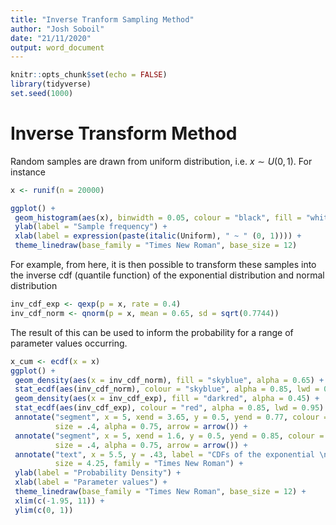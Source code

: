 ```yaml
---
title: "Inverse Tranform Sampling Method"
author: "Josh Soboil"
date: "21/11/2020"
output: word_document
---
```


```r
knitr::opts_chunk$set(echo = FALSE)
library(tidyverse)
set.seed(1000)
```

#  Inverse Transform Method

Random samples are drawn from uniform distribution, i.e. $x\sim  U(0, 1)$. For instance
```r
x <- runif(n = 20000)
```

```r
ggplot() + 
 geom_histogram(aes(x), binwidth = 0.05, colour = "black", fill = "white", alpha = 0.95) + 
 ylab(label = "Sample frequency") +
 xlab(label = expression(paste(italic(Uniform), " ~ " (0, 1)))) +
 theme_linedraw(base_family = "Times New Roman", base_size = 12)
```
For example, from here, it is then possible to transform these samples into the inverse cdf (quantile function) of the exponential distribution and normal distribution 
```r
inv_cdf_exp <- qexp(p = x, rate = 0.4)
inv_cdf_norm <- qnorm(p = x, mean = 0.65, sd = sqrt(0.7744))
```
The result of this can  be used to inform the probability for a range of parameter values occurring.
```r
x_cum <- ecdf(x = x)
ggplot() + 
 geom_density(aes(x = inv_cdf_norm), fill = "skyblue", alpha = 0.65) +
 stat_ecdf(aes(inv_cdf_norm), colour = "skyblue", alpha = 0.85, lwd = 0.95) + 
 geom_density(aes(x = inv_cdf_exp), fill = "darkred", alpha = 0.45) + 
 stat_ecdf(aes(inv_cdf_exp), colour = "red", alpha = 0.85, lwd = 0.95) +
 annotate("segment", x = 5, xend = 3.65, y = 0.5, yend = 0.77, colour = "black", 
          size = .4, alpha = 0.75, arrow = arrow()) + 
 annotate("segment", x = 5, xend = 1.6, y = 0.5, yend = 0.85, colour = "black", 
          size = .4, alpha = 0.75, arrow = arrow()) +
 annotate("text", x = 5.5, y = .43, label = "CDFs of the exponential \n and normal distributions", 
          size = 4.25, family = "Times New Roman") +
 ylab(label = "Probability Density") +
 xlab(label = "Parameter values") +
 theme_linedraw(base_family = "Times New Roman", base_size = 12) + 
 xlim(c(-1.95, 11)) + 
 ylim(c(0, 1))
```